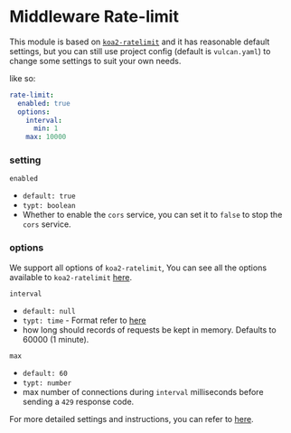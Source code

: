 # Middleware Rate-limit

This module is based on [`koa2-ratelimit`](https://github.com/ysocorp/koa2-ratelimit) and it has reasonable default settings, but you can still use project config (default is `vulcan.yaml`) to change some settings to suit your own needs.

like so:

```yaml
rate-limit:
  enabled: true
  options:
    interval:
      min: 1
    max: 10000
```

### setting

`enabled`

- `default: true`
- `typt: boolean`
- Whether to enable the `cors` service, you can set it to `false` to stop the `cors` service.

### options

We support all options of `koa2-ratelimit`, You can see all the options available to `koa2-ratelimit` [here](https://github.com/ysocorp/koa2-ratelimit#configuration).

`interval`

- `default: null`
- `typt: time` - Format refer to [here](https://github.com/ysocorp/koa2-ratelimit#time-type)
- how long should records of requests be kept in memory. Defaults to 60000 (1 minute).

`max`

- `default: 60`
- `typt: number`
- max number of connections during `interval` milliseconds before sending a `429` response code.

For more detailed settings and instructions, you can refer to [here](https://github.com/ysocorp/koa2-ratelimit#configuration).

